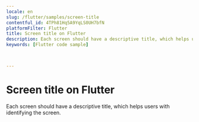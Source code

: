 ```yaml
---
locale: en
slug: /flutter/samples/screen-title
contentful_id: 4TPh81Hq5A9YqLS0UH7bfN
platformFilter: Flutter
title: Screen title on Flutter
description: Each screen should have a descriptive title, which helps users with identifying the screen.
keywords: [Flutter code sample]


	
---
```


# Screen title on Flutter

Each screen should have a descriptive title, which helps users with identifying the screen.

<CodeSample id="screen-title" locale="en" platform="flutter"/>